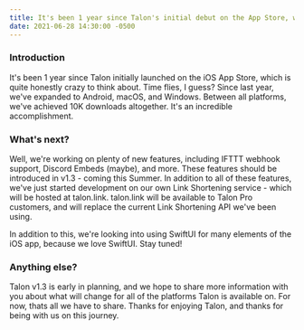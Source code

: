 ```yaml
---
title: It's been 1 year since Talon's initial debut on the App Store, whats next?
date: 2021-06-28 14:30:00 -0500
---
```


<Float src="/apps/Talon.png" alt="Talon app icon" />

### Introduction

It's been 1 year since Talon initially launched on the iOS App Store, which is quite honestly crazy to think about. Time flies, I guess? Since last year, we've expanded to Android, macOS, and Windows. Between all platforms, we've achieved 10K downloads altogether. It's an incredible accomplishment.

### What's next?

Well, we're working on plenty of new features, including IFTTT webhook support, Discord Embeds (maybe), and more. These features should be introduced in v1.3 - coming this Summer. In addition to all of these features, we've just started development on our own Link Shortening service - which will be hosted at talon.link. talon.link will be available to Talon Pro customers, and will replace the current Link Shortening API we've been using.

In addition to this, we're looking into using SwiftUI for many elements of the iOS app, because we love SwiftUI. Stay tuned!

### Anything else?

Talon v1.3 is early in planning, and we hope to share more information with you about what will change for all of the platforms Talon is available on. For now, thats all we have to share. Thanks for enjoying Talon, and thanks for being with us on this journey.
